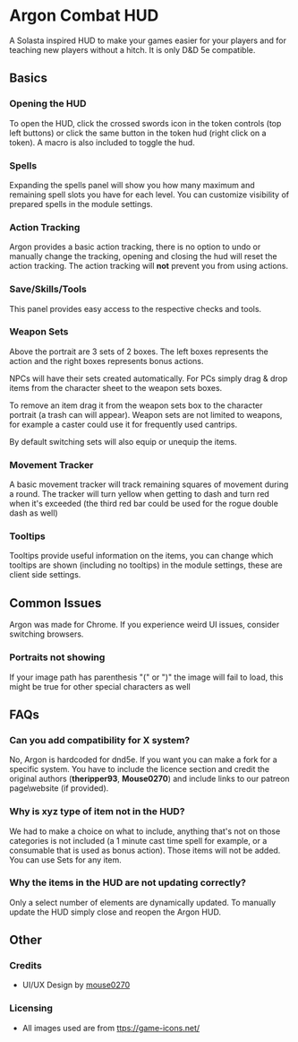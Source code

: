
# Argon Combat HUD
A Solasta
inspired HUD to make your games easier for your players and for teaching
new players without a hitch. It is only D&D 5e compatible.
<ImageButBetter
  src='/images/Argon/Argon_main_hud.png'
  alt='Argon Main HUD'
  width={2000}
  height={2000}
  className={styles.wikiimagesmall}
/>

## Basics

### Opening the HUD
<ImageButBetter
  src='/images/Argon/Hudspells.png'
  alt='The Spells HUD'
  width={2000}
  height={2000}
  className={styles.wikiimagesmall}
/>
To open the HUD, click the
crossed swords icon in the token controls (top left buttons) or click
the same button in the token hud (right click on a token). A macro is
also included to toggle the hud.

### Spells

Expanding the spells panel will show you how many maximum and remaining
spell slots you have for each level. You can customize visibility of
prepared spells in the module settings. 
<ImageButBetter
  src='/images/Argon/Argonactiontracking.png'
  alt='Action Tracking'
  width={2000}
  height={2000}
  className={styles.wikiimagesmall}
/>

### Action Tracking
<ImageButBetter
  src='/images/Argon/Weapon_Sets.png'
  alt='A screenshot of the weapon sets menu'
  width={2000}
  height={2000}
  className={styles.wikiimagesmall}
/>

Argon provides a basic action tracking, there is no option to undo or
manually change the tracking, opening and closing the hud will reset the
action tracking. The action tracking will **not** prevent you from using
actions.

<ImageButBetter
  src='/images/Argon/Argontooltips.png'
  alt='Tooltips'
  width={2000}
  height={2000}
  className={styles.wikiimagesmall}
/>
### Save/Skills/Tools

This panel provides easy access to the respective checks and tools.

### Weapon Sets

Above the portrait are 3 sets of 2 boxes. The left boxes represents the
action and the right boxes represents bonus actions.

NPCs will have their sets created automatically. For PCs simply drag &
drop items from the character sheet to the weapon sets boxes.

To remove an item drag it from the weapon sets box to the character
portrait (a trash can will appear). Weapon sets are not limited to
weapons, for example a caster could use it for frequently used cantrips.

By default switching sets will also equip or unequip the items.

### Movement Tracker

A basic movement tracker will track remaining squares of movement during
a round. The tracker will turn yellow when getting to dash and turn red
when it's exceeded (the third red bar could be used for the rogue double
dash as well)

### Tooltips

Tooltips provide useful information on the items, you can change which
tooltips are shown (including no tooltips) in the module settings, these
are client side settings.

## Common Issues
<ImageButBetter
  src='/images/Argon/Saveskilltoolshud.png'
  alt='Saves/Skills/Tools Panel'
  width={2000}
  height={2000}
  className={styles.wikiimagesmall}
/>

Argon was made
for Chrome. If you experience weird UI issues, consider switching
browsers.

### Portraits not showing

If your image path has parenthesis "(" or ")" the image will fail to
load, this might be true for other special characters as well

## FAQs

### Can you add compatibility for X system?

No, Argon is hardcoded for dnd5e. If you want you can make a fork for a
specific system. You have to include the licence section and credit the
original authors (**theripper93**, **Mouse0270**) and include links to our
patreon page\website (if provided).

### Why is xyz type of item not in the HUD?

We had to make a choice on what to include, anything that's not on those
categories is not included (a 1 minute cast time spell for example, or a
consumable that is used as bonus action). Those items will not be added.
You can use Sets for any item.

### Why the items in the HUD are not updating correctly?

Only a select number of elements are dynamically updated. To manually
update the HUD simply close and reopen the Argon HUD.

## Other

### Credits

- UI/UX Design by [mouse0270](https://github.com/mouse0270)

### Licensing

- All images used are from
[ttps://game-icons.net/](https://game-icons.net/)
